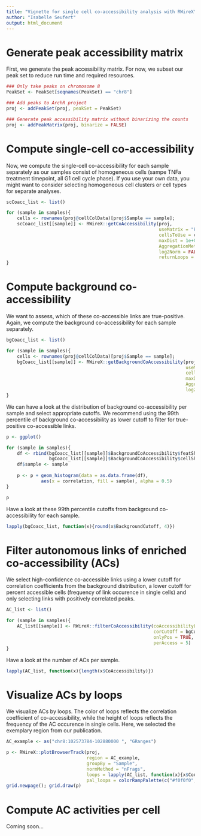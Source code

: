 ```yaml
---
title: "Vignette for single cell co‐accessibility analysis with RWireX"
author: "Isabelle Seufert"
output: html_document
---
```


# Generate peak accessibility matrix
First, we generate the peak accessibility matrix. For now, we subset our peak set to reduce run time and required resources.

```r
### Only take peaks on chromosome 8
PeakSet <- PeakSet[seqnames(PeakSet) == "chr8"]

### Add peaks to ArchR project
proj <- addPeakSet(proj, peakSet = PeakSet)

### Generate peak accessibility matrix without binarizing the counts
proj <- addPeakMatrix(proj, binarize = FALSE)
```

# Compute single-cell co-accessibility
Now, we compute the single-cell co-accessibility for each sample separately as our samples consist of homogeneous cells (sampe TNFa treatment timepoint, all G1 cell cycle phase). If you use your own data, you might want to consider selecting homogeneous cell clusters or cell types for separate analyses.

```r
scCoacc_list <- list()

for (sample in samples){
    cells <- rownames(proj@cellColData)[proj$Sample == sample];
    scCoacc_list[[sample]] <- RWireX::getCoAccessibility(proj, 
                                                         useMatrix = "PeakMatrix",
                                                         cellsToUse = cells,
                                                         maxDist = 1e+06, 
                                                         AggregationMethod = "single_cell_resolution",
                                                         log2Norm = FALSE,
                                                         returnLoops = TRUE)
}
```

# Compute background co-accessibility
We want to assess, which of these co-accessible links are true-positive. Again, we compute the background co-accessibility for each sample separately.

```r
bgCoacc_list <- list()

for (sample in samples){
    cells <- rownames(proj@cellColData)[proj$Sample == sample];
    bgCoacc_list[[sample]] <- RWireX::getBackgroundCoAccessibility(proj, 
                                                                   useMatrix = "PeakMatrix",
                                                                   cellsToUse = cells,
                                                                   maxDist = 1e+06, 
                                                                   AggregationMethod = "single_cell_resolution",
                                                                   log2Norm = FALSE)
}
```

We can have a look at the distribution of background co-accessibility per sample and select appropriate cutoffs. We recommend using the 99th percentile of background co-accessibility as lower cutoff to filter for true-positive co-accessible links.
```r
p <- ggplot()

for (sample in samples){
    df <- rbind(bgCoacc_list[[sample]]$BackgroundCoAccessibility$featShuffle,
                bgCoacc_list[[sample]]$BackgroundCoAccessibility$cellShuffle)
    df$sample <- sample
    
    p <- p + geom_histogram(data = as.data.frame(df),
             aes(x = correlation, fill = sample), alpha = 0.5)
}

p
```

Have a look at these 99th percentile cutoffs from background co-accessibility for each sample.

```r
lapply(bgCoacc_list, function(x){round(x$BackgroundCutoff, 4)})
```

# Filter autonomous links of enriched co-accessibility (ACs)
We select high-confidence co-accessible links using a lower cutoff for correlation coefficients from the background distribution, a lower cutoff for percent accessible cells (frequency of link occurence in single cells) and only selecting links with positively correlated peaks.

```r
AC_list <- list()

for (sample in samples){
    AC_list[[sample]] <- RWireX::filterCoAccessibility(coAccessibilityLoops = scCoacc_list[[sample]], 
                                                       corCutOff = bgCoacc_list[[sample]]$BackgroundCutoff, 
                                                       onlyPos = TRUE,
                                                       perAccess = 5)
}
```

Have a look at the number of ACs per sample.

```r
lapply(AC_list, function(x){length(x$CoAccessibility)})
```

# Visualize ACs by loops
We visualize ACs by loops. The color of loops reflects the correlation coefficient of co-accessibility, while the height of loops reflects the frequency of the AC occurence in single cells. Here, we selected the exemplary region from our publication.

```r
AC_example <- as("chr8:102573784-102880000 ", "GRanges")

p <- RWireX::plotBrowserTrack(proj, 
                              region = AC_example,
                              groupBy = "Sample", 
                              normMethod = "nFrags", 
                              loops = lapply(AC_list, function(x){x$CoAccessibility}),
                              pal_loops = colorRampPalette(c("#f0f0f0", "black"))(100))
grid.newpage(); grid.draw(p)
```

# Compute AC activities per cell
Coming soon...

